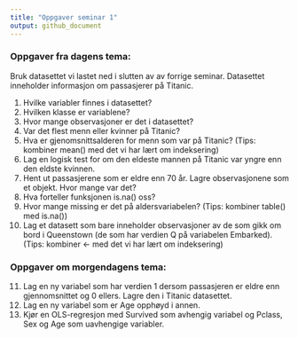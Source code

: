 ```yaml
---
title: "Oppgaver seminar 1"
output: github_document
---
```

### Oppgaver fra dagens tema:
Bruk datasettet vi lastet ned i slutten av av forrige seminar. Datasettet inneholder informasjon om passasjerer på Titanic. 

1. Hvilke variabler finnes i datasettet?
2. Hvilken klasse er variablene? 
3. Hvor mange observasjoner er det i datasettet? 
4. Var det flest menn eller kvinner på Titanic?
5. Hva er gjenomsnittsalderen for menn som var på Titanic? (Tips: kombiner mean() med det vi har lært om indeksering)
6. Lag en logisk test for om den eldeste mannen på Titanic var yngre enn den eldste kvinnen.
7. Hent ut passasjerene som er eldre enn 70 år. Lagre observasjonene som et objekt. Hvor mange var det? 
8. Hva forteller funksjonen is.na() oss? 
9. Hvor mange missing er det på aldersvariabelen? (Tips: kombiner table() med is.na())
10. Lag et datasett som bare inneholder observasjoner av de som gikk om bord i Queenstown (de som har verdien Q på variabelen Embarked). (Tips: kombiner <- med det vi har lært om indeksering)

### Oppgaver om morgendagens tema: 
11. Lag en ny variabel som har verdien 1 dersom passasjeren er eldre enn gjennomsnittet og 0 ellers. Lagre den i Titanic datasettet. 
12. Lag en ny variabel som er Age opphøyd i annen. 
13. Kjør en OLS-regresjon med Survived som avhengig variabel og Pclass, Sex og Age som uavhengige variabler. 


